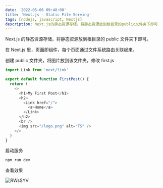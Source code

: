 ```yaml
---
date: '2022-05-06 09:48:08'
title: 'Next.js - Static File Serving'
tags: [nodejs, javascript, Nextjs]
description: Next.js的静态资源存储，将静态资源放到根目录的public文件夹下即可
---
```


Next.js 的静态资源存储，将静态资源放到根目录的 public 文件夹下即可。

在 Next.js 里，页面即组件，每个页面通过文件系统路由关联起来。

创建 public 文件夹，将图片放到该文件夹，修改 first.js

```js
import Link from 'next/link'

export default function FirstPost() {
  return (
    <>
      <h1>My First Post</h1>
      <h2>
        <Link href="/">
          <a>Home</a>
        </Link>
      </h2>
      <br />
      <img src="/logo.png" alt="TS" />
    </>
  )
}
```

启动服务

```bash
npm run dev
```

查看效果

![RWsSYV](https://cdn.jsdelivr.net/gh/manonicu/pics@master/uPic/RWsSYV.png)
